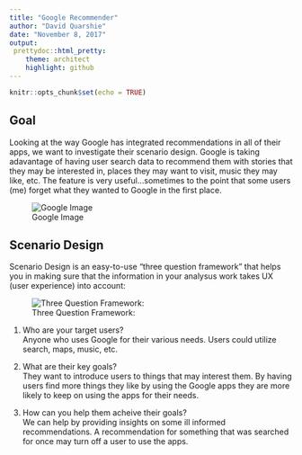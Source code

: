 ---
title: "Google Recommender"
author: "David Quarshie"
date: "November 8, 2017"
output:
 prettydoc::html_pretty:
    theme: architect
    highlight: github
---

```{r setup, include=FALSE}
knitr::opts_chunk$set(echo = TRUE)
```

## Goal  
Looking at the way Google has integrated recommendations in all of their apps, we want to investigate their scenario design. Google is taking adavantage of having user search data to recommend them with stories that they may be interested in, places they may want to visit, music they may like, etc. The feature is very useful...sometimes to the point that some users (me) forget what they wanted to Google in the first place.    

![Google Image](https://github.com/dquarshie89/Data607/blob/master/google-now-new.jpg?raw=true)

## Scenario Design  
Scenario Design is an easy-to-use "three question framework" that helps you in making sure that the information in your analysus work takes UX (user experience) into account:

![Three Question Framework:](https://github.com/dquarshie89/Data607/blob/master/ScenarioDesign.png?raw=true)  

1. Who are your target users?  
Anyone who uses Google for their various needs. Users could utilize search, maps, music, etc.  

2. What are their key goals?  
They want to introduce users to things that may interest them. By having users find more things they like by using the Google apps they are more likely to keep on using the apps for their needs.  

3. How can you help them acheive their goals?  
We can help by providing insights on some ill informed recommendations. A recommendation for something that was searched for once may turn off a user to use the apps.  
